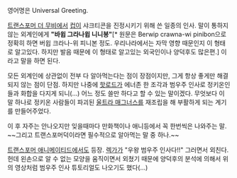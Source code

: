 {{{#!html
 <iframe title="YouTube video player" width="480" height="390" src="http://www.youtube.com/embed/CzE2BoNW6bc" frameborder="0" allowfullscreen></iframe>
}}}

{{{#!html
<iframe title="YouTube video player" width="480" height="390" src="http://www.youtube.com/embed/Y7-lJd5P7ig" frameborder="0" allowfullscreen></iframe>
}}}

영어명은 Universal Greeting.

[[트랜스포머 더 무비]]에서 [[컵]]이 샤크티콘을 진정시키기 위해 쓴 일종의 인사.
말이 통하지 않는 외계인에게 '''"바윕 그라나윕 니니봉"'''[* 원문은 Berwip crawna-wi pinibon으로 정확히 하면 버윕 크라나-위 피니본 정도. 우리나라에서는 자막 영향 때문인지 이 형태로 알고있다. 하지만 발음 때문에 이 형태로 알고있는 외국인이나 양덕후도 많은편.] 이라고 말을 하면 된다.

모든 외계인에 상관없이 전부 다 알아먹는다는 점이 장점이지만, 그게 항상 좋게만 해결되지 않는 점이 단점. 하지만 나중에 [[핫로드]]가 에너존 한 조각과 범우주 인사로 정키온인들과 화합을 다지게 되니(...) 어느 정도 쓸만 하다고 할 수 있는 말이겠다.
무엇보다 이 말 하나로 정키온 사람들이 파괴된 [[울트라 매그너스]]를 재조립을 해 부활하게 되는 계기를 만들어주었다.

이 후 자주는 안나오지만 잊을때마다 만화책이나 애니등에서 꼭 한번씩은 나와주는 말.
~~그리고 트랜스포머덕이라면 필수적으로 알아먹는 말 중 하나.~~

{{{#!html
<iframe title="YouTube video player" width="480" height="390" src="http://www.youtube.com/embed/P3Xmxyr8bXc" frameborder="0" allowfullscreen></iframe>
}}}

[[트랜스포머 애니메이티드]]에서도 등장. [[렉가(애니메이티드)|렉가]]가 "우왕 범우주 인사다!!" 그러면서 외친다.
헌데 왼손으로 알 수 없는 모양을 움직이면서 외쳤기 때문에 양덕후의 분석에 의해서 위의 영상처럼 범우주 인사 튜토리얼도 나오기도 했다(...)

